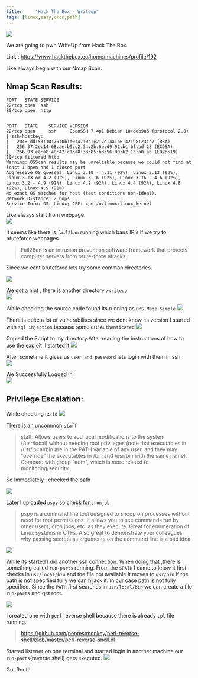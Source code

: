 ```yaml
---
title:     "Hack The Box - Writeup"
tags: [linux,easy,cron,path]
---
```


![](https://raw.githubusercontent.com/ghostbyt3/ghostbyt3.github.io/master/public/static/images/htb-writeup/1.png)

We are going to pwn WriteUp from Hack The Box.

Link : https://www.hackthebox.eu/home/machines/profile/192


Like always begin with our Nmap Scan.

## Nmap Scan Results:

```
PORT   STATE SERVICE
22/tcp open  ssh
80/tcp open  http


PORT   STATE    SERVICE VERSION
22/tcp open     ssh     OpenSSH 7.4p1 Debian 10+deb9u6 (protocol 2.0)
| ssh-hostkey: 
|   2048 dd:53:10:70:0b:d0:47:0a:e2:7e:4a:b6:42:98:23:c7 (RSA)
|   256 37:2e:14:68:ae:b9:c2:34:2b:6e:d9:92:bc:bf:bd:28 (ECDSA)
|_  256 93:ea:a8:40:42:c1:a8:33:85:b3:56:00:62:1c:a0:ab (ED25519)
80/tcp filtered http
Warning: OSScan results may be unreliable because we could not find at least 1 open and 1 closed port
Aggressive OS guesses: Linux 3.10 - 4.11 (92%), Linux 3.13 (92%), Linux 3.13 or 4.2 (92%), Linux 3.16 (92%), Linux 3.16 - 4.6 (92%), Linux 3.2 - 4.9 (92%), Linux 4.2 (92%), Linux 4.4 (92%), Linux 4.8 (92%), Linux 4.9 (91%)
No exact OS matches for host (test conditions non-ideal).
Network Distance: 2 hops
Service Info: OS: Linux; CPE: cpe:/o:linux:linux_kernel
```

Like always start from webpage.<br/>
![](https://raw.githubusercontent.com/ghostbyt3/ghostbyt3.github.io/master/public/static/images/htb-writeup/2.png)

It seems like there is ``fail2ban`` running which bans IP's If we try to bruteforce webpages.

>Fail2Ban is an intrusion prevention software framework that protects computer servers from brute-force attacks.

Since we cant bruteforce lets try some common directories.

![](https://raw.githubusercontent.com/ghostbyt3/ghostbyt3.github.io/master/public/static/images/htb-writeup/3.png)

We got a hint , there is another directory ``/writeup``<br/>
![](https://raw.githubusercontent.com/ghostbyt3/ghostbyt3.github.io/master/public/static/images/htb-writeup/4.png)

While checking the source code found its running as ``CMS Made Simple``
![](https://raw.githubusercontent.com/ghostbyt3/ghostbyt3.github.io/master/public/static/images/htb-writeup/5.png)

There is quite a lot of vulnerabilites since we dont know its version I started with ``sql injection`` because some are ``Authenticated``
![](https://raw.githubusercontent.com/ghostbyt3/ghostbyt3.github.io/master/public/static/images/htb-writeup/6.png)

Copied the Script to my directory.After reading the instructions of how to use the exploit ,I started it
![](https://raw.githubusercontent.com/ghostbyt3/ghostbyt3.github.io/master/public/static/images/htb-writeup/7.png)

After sometime it gives us ``user and password`` lets login with them in ssh.<br/>
![](https://raw.githubusercontent.com/ghostbyt3/ghostbyt3.github.io/master/public/static/images/htb-writeup/8.png)

We Successfully Logged in<br/>
![](https://raw.githubusercontent.com/ghostbyt3/ghostbyt3.github.io/master/public/static/images/htb-writeup/9.png)

## Privilege Escalation:

While checking its ``id``
![](https://raw.githubusercontent.com/ghostbyt3/ghostbyt3.github.io/master/public/static/images/htb-writeup/10.png)

There is an uncommon ``staff``

> staff: Allows users to add local modifications to the system (/usr/local) without needing root privileges (note that executables in /usr/local/bin are in the PATH variable of any user, and they may "override" the executables in /bin and /usr/bin with the same name). Compare with group "adm", which is more related to monitoring/security.

So Immediately I checked the path

![](https://raw.githubusercontent.com/ghostbyt3/ghostbyt3.github.io/master/public/static/images/htb-writeup/11.png)

Later I uploaded ``pspy`` so check for ``cronjob``

>pspy is a command line tool designed to snoop on processes without need for root permissions. It allows you to see commands run by other users, cron jobs, etc. as they execute. Great for enumeration of Linux systems in CTFs. Also great to demonstrate your colleagues why passing secrets as arguments on the command line is a bad idea.

![](https://raw.githubusercontent.com/ghostbyt3/ghostbyt3.github.io/master/public/static/images/htb-writeup/12.png)

While its started I did another ssh connection. When doing that ,there is something called ``run-parts`` running.
From the ``$PATH`` I came to know it first checks in ``usr/local/bin`` and the file not available it moves to ``usr/bin``
If the path is not specified fully we can hijack it. In our case path is not fully specified.
Since the ``PATH`` first searches in ``usr/local/bin`` we can create a file ``run-parts`` and get root.

![](https://raw.githubusercontent.com/ghostbyt3/ghostbyt3.github.io/master/public/static/images/htb-writeup/13.png)

I created one with ``perl`` reverse shell because there is already ``.pl`` file running.

>https://github.com/pentestmonkey/perl-reverse-shell/blob/master/perl-reverse-shell.pl

Started listener on one terminal and started login in another machine our ``run-parts``(reverse shell) gets executed.
![](https://raw.githubusercontent.com/ghostbyt3/ghostbyt3.github.io/master/public/static/images/htb-writeup/14.png)

Got Root!!

